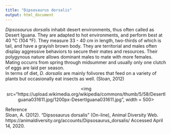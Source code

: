 ---
title: "Dipsosaurus dorsalis"
output: html_document
---

*Dipsosaurus dorsalis* inhabit desert environments, thus often called as Desert Iguana. They are adapted to hot environments, and perform best at 40 °C (104 °F).
They measure 33 - 40 cm in length, two-thirds of which is tail, and have a grayish brown body.
They are territorial and males often display aggressive behaviors to secure their mates and resources. Their polygynous nature allows dominant males to mate with more females. Mating occurrs from spring through midsummer and usually only one clutch of eggs are laid per season.  
In terms of diet, *D. dorsalis* are mainly folivores that feed on a variety of plants but occasionally eat insects as well.
(Sloan, 2012)

<p align='center'>
<img src="https://upload.wikimedia.org/wikipedia/commons/thumb/5/58/DesertIguana031611.jpg/1200px-DesertIguana031611.jpg", width = 500>
</p>

Reference  
Sloan, A. (2012). "Dipsosaurus dorsalis" (On-line), Animal Diversity Web. https://animaldiversity.org/accounts/Dipsosaurus_dorsalis/ Accessed April 14, 2020.